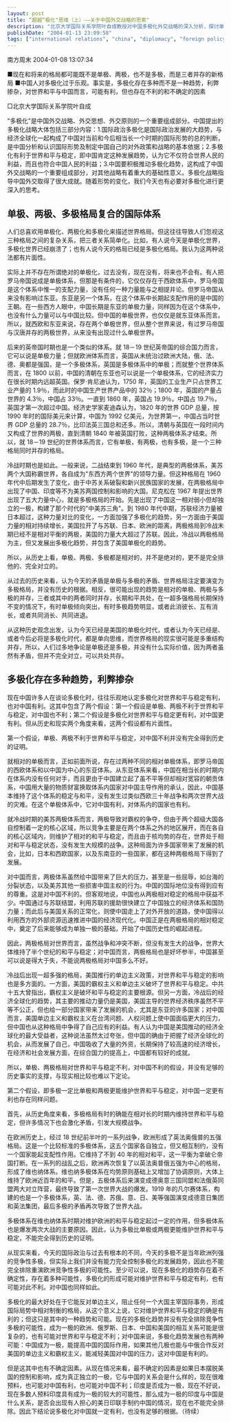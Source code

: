```yaml
---
layout: post
title: “超越“极化"思维（上）——关于中国外交战略的思索"
description: "北京大学国际关系学院叶自成教授对中国多极化外交战略的深入分析，探讨单极、两极和多极格局的复合性，质疑多极化必然有利于世界和平与中国利益的假设。"
publishDate: "2004-01-13 23:09:58"
tags: ["international relations", "china", "diplomacy", "foreign policy", "multipolarity", "geopolitics"]
---
```


南方周末 2004-01-08 13:07:34

■现在和将来的格局都可能既不是单极、两极，也不是多极，而是三者并存的新格局
■中国人对多极化过于乐观。事实是，多极化存在多种而不是一种趋势，利弊掺杂，对世界和平与中国而言，可能有利，但也存在不利的和不确定的因素

□北京大学国际关系学院叶自成

"多极化"是中国外交战略、外交思想、外交原则的一个重要组成部分。中国提出的多极化战略大体包括三部分内容：1.国际政治多极化是国际政治发展的大趋势，与经济全球化一起构成了中国对当前和今后相当长一个时期的国际形势的总的判断，是中国分析和认识国际形势及制定中国自己的对外政策和战略的基本依据；2.多极化有利于世界和平与稳定，即中国肯定这种发展趋势，认为它不仅符合世界人民的利益，而且也符合中国人民的利益；3.中国要积极推动多极化趋势，这构成了中国外交战略的一个重要组成部分，对其他战略有着重大的基础性意义。多极化战略指导中国外交取得了很大成就。随着形势的变化，我们今天也有必要对多极化进行更深入的思考。

## 单极、两极、多极格局复合的国际体系

人们总喜欢用单极化、两极化和多极化来描述世界格局。但这往往导致人们忽视这三种格局之间的复杂关系，把三者关系简单化。比如，有人说今天是单极化世界，多极化世界已经崩溃了；也有人说今天的格局已经是多极化格局。我认为这两种说法都有片面性。

实际上并不存在所谓绝对的单极化，过去没有，现在没有，将来也不会有。有人把罗马帝国说成是单极体系，但那是有条件的，它仅仅存在于西欧体系中，罗马帝国是这个体系中惟一的支配力量，没有任何一种力量能与之相提并论。但罗马帝国从来没有影响过东亚。东亚是另一个体系，在这个体系中长期起支配作用的是中国的王朝。在一些西方人眼中，中国长期是东亚的单极力量，同样因为在这个体系中，也没有什么力量可以与中国比较。但中国的单极世界，也仅仅是就东亚体系而言。所以，就西欧和东亚来说，存在两个单极世界，但从整个世界来说，有过罗马帝国与汉唐并存的两极世界，从来没有出现过什么单极世界。

后来的英帝国时期也是一个类似的体系。就 18－19 世纪英帝国的综合国力而言，它可以说是单极力量；但就欧洲体系而言，英国从未统治过欧洲大陆，俄、法、德、奥都是强国，是一个多极体系，英国是多极体系中的单极；而就整个世界体系而言，在 1800 以前，中国的清朝在东亚也可以说是一个单极体系，它的经济实力在很长时期内远超英国。保罗·肯尼迪认为，1750 年，英国的工业生产只占世界工业产量的 1.9％，而此时的中国生产世界产品中的 32％；1800 年，英国的产量占世界的 4.3％，中国占 33％。一直到 1860 年，英国占 19.9％，中国占 19.7％，英国才第一次超过中国。经济史学家麦迪森认为，1820 年的世界 GDP 总量，按 1990 年时的国际美元来计算，中国为 1992 亿美元，为世界第一，中国占当时世界 GDP 总量的 28.7％，比印法英三国总和还多。所以，清朝与英国在一段时间内又构成了世界的两极，直到清朝 1840 年被英国打败，这种两极体系才结束。所以，就 18－19 世纪的世界体系而言，它有单极，有两极，也有多极，是一个三种格局同时并存的格局。

冷战时期也是如此。一般来说，二战结束到 1960 年代，是典型的两极体系，美苏两个大国称霸世界，各自成为"东西方两个世界"的领导力量。但这种格局在 1960 年代中后期发生了变化，由于中苏关系破裂和新兴民族国家的发展，在两极格局中出现了中国、印度等不为美苏两国控制和影响的大国。尼克松在 1967 年提出世界出现了五大力量中心，就是多极格局的开始。先是出现了中国这一相对弱小但却独立的一极，构建了那个时代的"中美苏三角"。到 1980 年代中期，苏联经济力量被日本超过，这种力量对比的变化，一方面加强了多极化的趋势，另一方面由于美国力量的相对持续增长，美国拉开了与苏联、日本、欧洲的距离，两极格局到冷战末期已经不是相对平衡的两极，美国的力量大大超过了苏联。因此，冷战以两极格局为主，但又发展出多极化趋势，并包含了美国单极化的趋势。

所以，从历史上看，单极、两极、多极都是相对的，并不是绝对的，更不是完全排他的、完全对立的。

从过去的历史来看，认为今天的矛盾是单极与多极的矛盾、世界格局注定要演变为多极格局，并没有历史的根据。相反，很可能出现的趋势是相对的单极、两极与多极的并存，三者或其中的两者同时并存，长期和平共处，在一超多强格局长期保持不变的情况下，有时单极倾向突出，有时多极趋势明显，或者此消彼长、互有消长，或者共同消长、共同进退。

从这种历史观念出发，认为今天已经是美国的单极化时代，或者认为今天已经是、或者今后必将是多极化时代，都是单向思维，而世界格局的现实很可能是多重结构并存，所以，人们过多地争论是单极还是多极，并没有什么实际价值，因为两者虽然有矛盾，但并不完全对立，可以共处共存。

## 多极化存在多种趋势，利弊掺杂

现在中国许多人在谈论多极化时，往往乐观地认定多极化对世界和平与稳定有利，也对中国有利。这其中包含了两个假设：第一个假设是单极、两极不利于世界和平与稳定，对中国也不利；第二个假设是多极化对世界和平与稳定更有利，对中国更有利。但从历史和现实两个角度来看，这两个假设都有片面性。

第一个假设，单极、两极不利于世界和平与稳定，对中国不利并没有完全得到历史的证明。

就相对的单极而言，正如前面所说，存在过两种不同的相对单极体系，即罗马帝国的西欧体系和以中国为中心的东亚体系。从东亚体系来看，中国在相当长的时期内在体系内没有任何对手，而且更由于中国建立起了虽不平等但却相对宽容的朝贡体系，中国用大量的物质财富换取体系内国家对中国主导作用的承认，因此，中国基本维持了这个体系的稳定与和平，没有发生过类似西欧三十年战争和两次世界大战的灾难。在这个单极体系中，它对中国有利，对体系内的国家也有利。

就冷战时期的美苏两极体系而言，两极导致对霸权的争夺，但由于两个超级大国各自控制着一定的核心区域，所以竞争主要是在两个体系之外的地区展开，而在各自的核心区域内，则维护了相对的和平与稳定，而且由于核均势的存在，世界处于相对和平与稳定状态，没有发生大规模的战争。这种局面为许多国家带来了发展的机会，比如，日本和西欧国家，以及东南亚的一些国家，都在这种两极格局下得到了发展。

对中国而言，两极体系虽然给中国带来了巨大的压力，甚至是一些屈辱，如台海的分裂状态，以及美苏其他一些损害中国主权的行为。中国的国际地位没有得到应有的尊重。这是对中国不利的。但客观地说，中国也从两极相对稳定的格局中获益不少。中国通过与苏联结盟，利用苏联的援助很快建立了中国独立的经济体系和国防力量；而此后与美国关系的正常化，则使中国走上了对外开放的道路，使中国得以利用西方的外部资源迅速推进中国的经济现代化。中国正是在两极格局的相对稳定中，奠定了后来能够成为单独一极的基础，开始了中国历史性的崛起进程。

因此，两极格局对世界而言，虽然战争和冲突不断，但没有发生大的战争，世界大体维持了半个世纪的和平与稳定；对中国而言，两极格局也是好坏参半，中国甚至可以说是得大于失，不能说两极格局对中国多么不好。

冷战后出现一超多强的格局，美国推行的单边主义政策，对世界和平与稳定的影响也是多方面的。一方面，美国的霸权主义和单边主义破坏了世界和平与稳定。中共十五大曾指出，霸权主义是破坏和平与稳定的主要根源。但另一方面，冷战后的经济全球化的趋势，其主要的推动力量仍是美国，美国主导的世界经济秩序虽然不平等不公正，但也给一部分国家带来了发展的机会，尤其是东亚的许多国家；对中国而言，美国单边主义和霸权主义在台湾问题、人权问题上使中国面临更大的压力，但中国也从这种格局中争得了自己应有的利益。有人认为中国是美国推动的经济全球化的最大受益者，这种说法虽然太过夸张，但中国的确由于把握了经济全球化的机会，从而发展了自己，中国吸收了大量的外资，长期保持了较高速的经济增长，在经济和社会发展方面，在综合国力的提高上，中国都有较好的成就。

所以，单极、两极格局对世界和平与稳定不利，对中国不利的假设，并没有足够的历史事实的支撑，与现实相比较也难以下定论。

第二个假设，即多极一定比单极和两极更能维护世界和平与稳定，对中国一定更有利也存在同样问题。

首先，从历史角度来看，多极格局有时的确能在相对长的时期内维持世界和平与稳定，但许多情况下也会激化矛盾，引发大规模战争。

在欧洲历史上，经过 18 世纪前半叶的一系列战争，欧洲形成了英法奥俄普的五强格局。这是一个比较标准的多极体系，这五个国家各自独立，但又相互制约，没有一个国家能起支配性作用。它维持了不到 40 年的相对和平，这一平衡为拿破仑帝国打断。在一系列的战乱之后，欧洲再次恢复了以英法奥普俄五强为中心的格局，形成了维也纳体系。维也纳多极体系在均势原则基础上又增加了协调原则，大体上维持了欧洲近百年的和平。但是，五极体系后来演变成德奥意三国同盟和法俄英同盟两大对立阵营，最终导致了第一次世界大战的爆发。1919 年的凡尔赛体系，构建的也是一个多极体系，英、法、德、苏俄、意、日、美等强国演变成德意日集团和英法集团，最后多极的矛盾再次导致了世界大战。

多极体系在维也纳体系时期对维护欧洲的和平与稳定起过一定的作用，但多极体系也是爆发两次大战的主要原因。因此，认为多极比单极或两极更能维护世界和平与稳定，不能完全得到历史的证明。

从现实来看，今天的国际政治与过去有根本的不同，今天的多极不是当年欧洲列强的竞争性多极，但实际上我们并没有能力完全控制多极化的发展趋势，因此也不能完全排除重演欧洲竞争性多极的可能性。至少可以说，现在多极化的趋势存在着不确定性，存在着多种可能性，多极化的形成可能对维护世界和平与稳定有利，也有可能对此不利。对中国也同样如此。

多极化的最大好处在于它能反对单边主义，阻止任何一个大国主宰国际事务，形成国际局势中相对制衡的格局，从这个意义上说，它对维护世界和平与稳定的确是有利的；但这只是其中的一种趋势和可能。现在的多极化趋势并没有完全排除竞争性多极的可能性，成为一极的欧洲、俄罗斯、日本、中国和美国的相互关系可能是很复杂的，也有可能对世界和平与稳定不利；对中国来说，多极化趋势发展也有两种可能：中国成为一极，能提高中国的国际作用，如果其他几极也能与中俄合作反对美国的单边主义和霸权主义，能减轻美国对中国的压力，这对中国是有利的。

但是这其中也有不确定因素。从现在情况来看，最不确定的因素是如果日本摆脱美国的控制和影响，成为真正独立的一极，它与中国的关系会是什么样的，现在很难预料，也可能对中国有利，也可能对中国不利；印度是否成为一极，现在不好说，现在多数人预料印度具有成为一极的较大的可能性，那么成为一极的印度与中国是什么关系，是否会出现有人担心的美日印联手制约中国的情况，现在也不能完全排除。因此下结论说多极化对中国就一定有利，也没有足够的根据。（待续）
